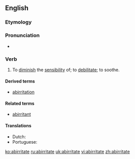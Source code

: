 ==English==

===Etymology===
{{prefix|ab|irritate|lang=en}}

===Pronunciation===
* {{a|US}} {{IPA|/æbˈɪɹ.ɪˌteɪt/|lang=en}}

===Verb===
{{en-verb|abirritat}}

# {{label|en|transitive|medicine}} To [[diminish]] the [[sensibility]] of; to [[debilitate]]; to soothe.

====Derived terms====
{{der-top}}
* [[abirritation]]
{{der-mid}}
{{der-bottom}}

====Related terms====
{{rel-top}}
* [[abirritant]]
{{rel-mid}}
{{rel-bottom}}

====Translations====
{{trans-top|to diminish the sensibility of}}
* Dutch: {{t+|nl|verzachten}}
* Portuguese: {{t|pt|abirritar}}
{{trans-mid}}
{{trans-bottom}}

[[ko:abirritate]]
[[ru:abirritate]]
[[uk:abirritate]]
[[vi:abirritate]]
[[zh:abirritate]]